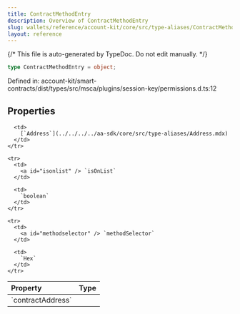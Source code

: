 ```yaml
---
title: ContractMethodEntry
description: Overview of ContractMethodEntry
slug: wallets/reference/account-kit/core/src/type-aliases/ContractMethodEntry
layout: reference
---
```


{/* This file is auto-generated by TypeDoc. Do not edit manually. */}

```ts
type ContractMethodEntry = object;
```

Defined in: account-kit/smart-contracts/dist/types/src/msca/plugins/session-key/permissions.d.ts:12

## Properties

<table>
  <thead>
    <tr>
      <th align="left">Property</th>
      <th align="left">Type</th>
    </tr>
  </thead>

  <tbody>
    <tr>
      <td>
        <a id="contractaddress" /> `contractAddress`
      </td>

      <td>
        [`Address`](../../../../aa-sdk/core/src/type-aliases/Address.mdx)
      </td>
    </tr>

    <tr>
      <td>
        <a id="isonlist" /> `isOnList`
      </td>

      <td>
        `boolean`
      </td>
    </tr>

    <tr>
      <td>
        <a id="methodselector" /> `methodSelector`
      </td>

      <td>
        `Hex`
      </td>
    </tr>

  </tbody>
</table>
